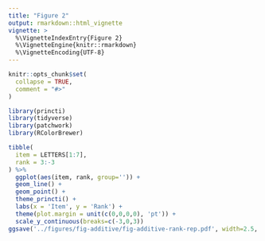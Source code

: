 ```yaml
---
title: "Figure 2"
output: rmarkdown::html_vignette
vignette: >
  %\VignetteIndexEntry{Figure 2}
  %\VignetteEngine{knitr::rmarkdown}
  %\VignetteEncoding{UTF-8}
---
```


```r
knitr::opts_chunk$set(
  collapse = TRUE,
  comment = "#>"
)
```

```r
library(princti)
library(tidyverse)
library(patchwork)
library(RColorBrewer)
```

```r
tibble(
  item = LETTERS[1:7],
  rank = 3:-3
) %>%
  ggplot(aes(item, rank, group='')) +
  geom_line() +
  geom_point() +
  theme_princti() +
  labs(x = 'Item', y = 'Rank') +
  theme(plot.margin = unit(c(0,0,0,0), 'pt')) +
  scale_y_continuous(breaks=c(-3,0,3))
ggsave('../figures/fig-additive/fig-additive-rank-rep.pdf', width=2.5, height=2.5, units = "cm")
```

